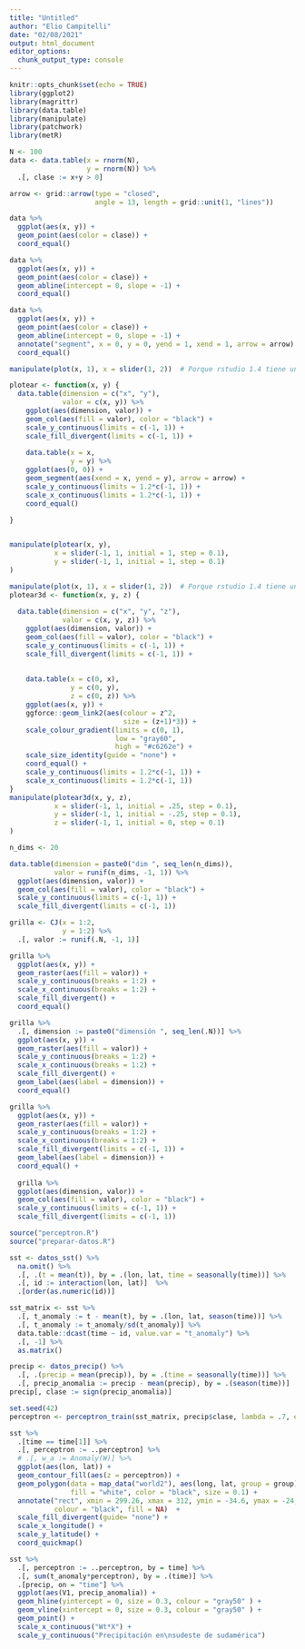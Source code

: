 ```yaml
---
title: "Untitled"
author: "Elio Campitelli"
date: "02/08/2021"
output: html_document
editor_options: 
  chunk_output_type: console
---
```


```r
knitr::opts_chunk$set(echo = TRUE)
library(ggplot2)
library(magrittr)
library(data.table)
library(manipulate)
library(patchwork)
library(metR)
```


```r
N <- 100
data <- data.table(x = rnorm(N), 
                   y = rnorm(N)) %>% 
  .[, clase := x+y > 0]

arrow <- grid::arrow(type = "closed", 
                     angle = 13, length = grid::unit(1, "lines"))

data %>% 
  ggplot(aes(x, y)) +
  geom_point(aes(color = clase)) +
  coord_equal()
```


```r
data %>% 
  ggplot(aes(x, y)) +
  geom_point(aes(color = clase)) +
  geom_abline(intercept = 0, slope = -1) +
  coord_equal()
```

```r
data %>% 
  ggplot(aes(x, y)) +
  geom_point(aes(color = clase)) +
  geom_abline(intercept = 0, slope = -1) +
  annotate("segment", x = 0, y = 0, yend = 1, xend = 1, arrow = arrow) +
  coord_equal()
```

```r
manipulate(plot(x, 1), x = slider(1, 2))  # Porque rstudio 1.4 tiene un bug

plotear <- function(x, y) {
  data.table(dimension = c("x", "y"),
             valor = c(x, y)) %>% 
    ggplot(aes(dimension, valor)) +
    geom_col(aes(fill = valor), color = "black") +
    scale_y_continuous(limits = c(-1, 1)) +
    scale_fill_divergent(limits = c(-1, 1)) +
    
    data.table(x = x, 
               y = y) %>% 
    ggplot(aes(0, 0)) +
    geom_segment(aes(xend = x, yend = y), arrow = arrow) +
    scale_y_continuous(limits = 1.2*c(-1, 1)) +
    scale_x_continuous(limits = 1.2*c(-1, 1)) +
    coord_equal()
  
}


manipulate(plotear(x, y),
           x = slider(-1, 1, initial = 1, step = 0.1), 
           y = slider(-1, 1, initial = 1, step = 0.1)
)
```

```r
manipulate(plot(x, 1), x = slider(1, 2))  # Porque rstudio 1.4 tiene un bug
plotear3d <- function(x, y, z) {
  
  data.table(dimension = c("x", "y", "z"),
             valor = c(x, y, z)) %>% 
    ggplot(aes(dimension, valor)) +
    geom_col(aes(fill = valor), color = "black") +
    scale_y_continuous(limits = c(-1, 1)) +
    scale_fill_divergent(limits = c(-1, 1)) +
    
    
    data.table(x = c(0, x), 
               y = c(0, y), 
               z = c(0, z)) %>% 
    ggplot(aes(x, y)) +
    ggforce::geom_link2(aes(colour = z^2, 
                            size = (z+1)*3)) +
    scale_colour_gradient(limits = c(0, 1),
                          low = "gray60", 
                          high = "#c6262e") +
    scale_size_identity(guide = "none") +
    coord_equal() +
    scale_y_continuous(limits = 1.2*c(-1, 1)) +
    scale_x_continuous(limits = 1.2*c(-1, 1)) 
}
manipulate(plotear3d(x, y, z),
           x = slider(-1, 1, initial = .25, step = 0.1), 
           y = slider(-1, 1, initial = -.25, step = 0.1),
           z = slider(-1, 1, initial = 0, step = 0.1)
)
```


```r
n_dims <- 20

data.table(dimension = paste0("dim ", seq_len(n_dims)),
           valor = runif(n_dims, -1, 1)) %>% 
  ggplot(aes(dimension, valor)) +
  geom_col(aes(fill = valor), color = "black") +
  scale_y_continuous(limits = c(-1, 1)) +
  scale_fill_divergent(limits = c(-1, 1)) 
```



```r
grilla <- CJ(x = 1:2, 
             y = 1:2) %>% 
  .[, valor := runif(.N, -1, 1)]
```


```r
grilla %>% 
  ggplot(aes(x, y)) +
  geom_raster(aes(fill = valor)) +
  scale_y_continuous(breaks = 1:2) +
  scale_x_continuous(breaks = 1:2) +
  scale_fill_divergent() +
  coord_equal()
```


```r
grilla %>% 
  .[, dimension := paste0("dimensión ", seq_len(.N))] %>% 
  ggplot(aes(x, y)) +
  geom_raster(aes(fill = valor)) +
  scale_y_continuous(breaks = 1:2) +
  scale_x_continuous(breaks = 1:2) +
  scale_fill_divergent() +
  geom_label(aes(label = dimension)) +
  coord_equal()
```



```r
grilla %>% 
  ggplot(aes(x, y)) +
  geom_raster(aes(fill = valor)) +
  scale_y_continuous(breaks = 1:2) +
  scale_x_continuous(breaks = 1:2) +
  scale_fill_divergent(limits = c(-1, 1)) +
  geom_label(aes(label = dimension)) + 
  coord_equal() +
  
  grilla %>% 
  ggplot(aes(dimension, valor)) +
  geom_col(aes(fill = valor), color = "black") +
  scale_y_continuous(limits = c(-1, 1)) +
  scale_fill_divergent(limits = c(-1, 1)) 
```


```r
source("perceptron.R")
source("preparar-datos.R")
```


```r
sst <- datos_sst() %>%
  na.omit() %>%
  .[, .(t = mean(t)), by = .(lon, lat, time = seasonally(time))] %>% 
  .[, id := interaction(lon, lat)]  %>%
  .[order(as.numeric(id))]

sst_matrix <- sst %>%
  .[, t_anomaly := t - mean(t), by = .(lon, lat, season(time))] %>% 
  .[, t_anomaly := t_anomaly/sd(t_anomaly)] %>%
  data.table::dcast(time ~ id, value.var = "t_anomaly") %>%
  .[, -1] %>%
  as.matrix()
```


```r
precip <- datos_precip() %>% 
  .[, .(precip = mean(precip)), by = .(time = seasonally(time))] %>% 
  .[, precip_anomalia := precip - mean(precip), by = .(season(time))]
precip[, clase := sign(precip_anomalia)]
```

```r
set.seed(42)
perceptron <- perceptron_train(sst_matrix, precip$clase, lambda = .7, epochs = 10)
```


```r
sst %>%
  .[time == time[1]] %>%
  .[, perceptron := ..perceptron] %>%
  # .[, w_a := Anomaly(W)] %>%
  ggplot(aes(lon, lat)) +
  geom_contour_fill(aes(z = perceptron)) +
  geom_polygon(data = map_data("world2"), aes(long, lat, group = group), 
               fill = "white", color = "black", size = 0.1) +
  annotate("rect", xmin = 299.26, xmax = 312, ymin = -34.6, ymax = -24, 
           colour = "black", fill = NA)  +
  scale_fill_divergent(guide= "none") +
  scale_x_longitude() +
  scale_y_latitude() +
  coord_quickmap()
```


```r
sst %>%
  .[, perceptron := ..perceptron, by = time] %>%
  .[, sum(t_anomaly*perceptron), by = .(time)] %>% 
  .[precip, on = "time"] %>% 
  ggplot(aes(V1, precip_anomalia)) +
  geom_hline(yintercept = 0, size = 0.3, colour = "gray50" ) +
  geom_vline(xintercept = 0, size = 0.3, colour = "gray50" ) +
  geom_point() +
  scale_x_continuous("Wt*X") +
  scale_y_continuous("Precipitación en\nsudeste de sudamérica")
```



